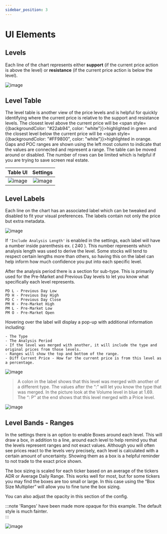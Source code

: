 ```yaml
---
sidebar_position: 3
---
```


# UI Elements

## Levels

Each line of the chart represents either **support** (if the current price action is above the level) or **resistance** (if the current price action is below the level). 

![image](_media/ui/support_vs_resistance.png ':size=100%')


## Level Table

The level table is another view of the price levels and is helpful for quickly identifying where the current price is relative to the support and resistance levels. The closest level above the current price will be <span style={{backgroundColor: "#22ab94", color: "white"}}>highlighted in green</span> and the closest level below the current price will be <span style={{backgroundColor: "#FF9800", color: "white"}}>highlighted in orange</span>. Gaps and POC ranges are shown using the left most column to indicate that the values are connected and represent a range. The table can be moved around or disabled. The number of rows can be limited which is helpful if you are trying to save screen real estate. 

Table UI                   |  Settings
:-------------------------:|:-------------------------:
![image](_media/ui/table.png) |  ![image](_media/ui/table_settings.png )


## Level Labels

Each line on the chart has an associated label which can be tweaked and disabled to fit your visual preferences.  The labels contain not only the price but extra metadata.

![image](_media/ui/labels.png)

If `'Include Analysis Length'` is enabled in the settings, each label will have a number inside parenthesis ex. ( 240 ). This number represents which analysis length was used to derive the level.  Some stocks will tend to respect certain lengths more than others, so having this on the label can help inform how much confidence you put into each specific level.

After the analysis period there is a section for sub-type. This is primarily used for the Pre-Market and Previous Day levels to let you know what specifically each level represents.  

```
PD L - Previous Day Low
PD H - Previous Day High
PD C - Previous Day Close
PM H - Pre-Market High
PM L - Pre-Market Low
PM O - Pre-Market Open
```  
  
Hovering over the label will display a pop-up with additional information including:

```
- The Type
- The Analysis Period
- If the level was merged with another, it will include the type and original prices from those levels.
- Ranges will show the top and bottom of the range.
- Diff Current Price - How far the current price is from this level as a percentage.
```

![image](_media/ui/label_hover.png ':size=400')


> A colon in the label shows that this level was merged with another of a different type. The values after the “:” will let you know the type that was merged. In the picture look at the Volume level in blue at 1.69. The “: P” at the end shows that this level merged with a Price level.

![image](_media/ui/label_merged.png ':size=300')

## Level Bands - Ranges

In the settings there is an option to enable Boxes around each level.  This will draw a box, in addition to a line, around each level to help remind you that the levels represent ranges and not exact values. Although you will often see prices react to the levels very precisely, each level is calculated with a certain amount of uncertainty. Showing them as a box is a helpful reminder to not trade to the exact price shown.

The box sizing is scaled for each ticker based on an average of the tickers ADR or Average Daily Range. This works well for most, but for some tickers you may find the boxes are too small or large. In this case using the “Box Size Multiplier” will allow you to fine tune the box sizing.

You can also adjust the opacity in this section of the config.

:::note
'Ranges' have been made more opaque for this example. The default style is much fainter.  
:::

![image](_media/ui/range_boxes.png ':size=100%')